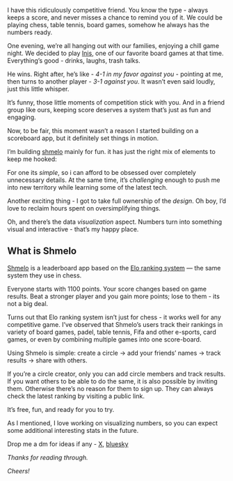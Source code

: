 I have this ridiculously competitive friend. You know the type - always keeps a score, and never misses a chance to remind you of it. We could be playing chess, table tennis, board games, somehow he always has the numbers ready.

One evening, we’re all hanging out with our families, enjoying  a chill game night. We decided to play [Inis](https://boardgamegeek.com/boardgame/155821/inis), one of our favorite board games at that time. Everything’s good - drinks, laughs, trash talks. 

He wins. Right after, he’s like - *4-1 in my favor against you*  - pointing at me, then turns to another player - *3-1 against you*. It wasn’t even said loudly, just this little whisper.

It’s funny, those little moments of competition stick with you. And in a friend group like ours, keeping score deserves a system that’s just as fun and engaging.

Now, to be fair, this moment wasn’t a reason I started building on a scoreboard app, but it definitely set things in motion.

I’m building [shmelo](https://shmelo.io/) mainly for fun. it has just the right mix of elements to keep me hooked:

For one its *simple*, so i can afford to be obsessed over completely unnecessary details. At the same time, it’s *challenging* enough to push me into new territory while learning some of the latest tech.

Another exciting thing - I got to take full ownership of the *design*. Oh boy, I’d love to reclaim hours spent on oversimplifying things.

Oh, and there’s the data *visualization* aspect. Numbers turn into something visual and interactive - that’s my happy place.

## What is Shmelo

[Shmelo](https://shmelo.io) is a leaderboard app based on the [Elo ranking system](https://en.wikipedia.org/wiki/Elo_rating_system) — the same system they use in chess.

Everyone starts with 1100 points. Your score changes based on game results. Beat a stronger player and you gain more points; lose to them - its not a big deal.

Turns out that Elo ranking system isn’t just for chess - it works well for any competitive game. I’ve observed that Shmelo’s users track their rankings in variety of board games, padel, table tennis, Fifa and other e-sports, card games, or even by combining multiple games into one score-board.

Using Shmelo is simple: create a circle -> add your friends’ names -> track results -> share with others. 

If you’re a circle creator, only you can add circle members and track results. If you want others to be able to do the same, it is also possible by inviting them. Otherwise there’s no reason for them to sign up. They can always check the latest ranking by visiting a public link.

It’s free, fun, and ready for you to try.

As I mentioned, I love working on visualizing numbers, so you can expect some additional interesting stats in the future.

Drop me a dm for ideas if any - [X](https://x.com/itsikap), [bluesky](https://bsky.app/profile/ikap7e.bsky.social)

*Thanks for reading through.*

*Cheers!*
